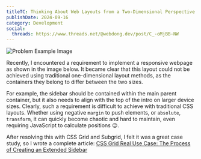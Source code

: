 ```yaml
---
titleTC: Thinking About Web Layouts from a Two-Dimensional Perspective
publishDate: 2024-09-16
category: Development
social:
  threads: https://www.threads.net/@webdong.dev/post/C_-oMjBB-NW
---
```


![Problem Example Image](problem-demo.webp)

Recently, I encountered a requirement to implement a responsive webpage as shown in the image below. It became clear that this layout could not be achieved using traditional one-dimensional layout methods, as the containers they belong to differ between the two sizes.

For example, the sidebar should be contained within the main parent container, but it also needs to align with the top of the intro on larger device sizes. Clearly, such a requirement is difficult to achieve with traditional CSS layouts. Whether using negative `margin` to push elements, or `absolute`, `transform`, it can quickly become chaotic and hard to maintain, even requiring JavaScript to calculate positions 😐.

After resolving this with CSS Grid and Subgrid, I felt it was a great case study, so I wrote a complete article: [CSS Grid Real Use Case: The Process of Creating an Extended Sidebar](https://www.webdong.dev/post/real-use-case-of-css-grid-extended-sidebar/)
